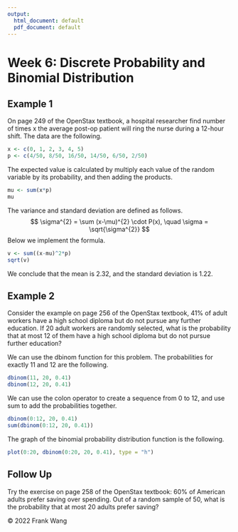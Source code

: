 ```yaml
---
output:
  html_document: default
  pdf_document: default
---
```

# Week 6: Discrete Probability and Binomial Distribution

## Example 1

On page 249 of the OpenStax textbook, a hospital researcher find number of 
times x the average post-op patient will ring the nurse during a 12-hour 
shift.  The data are the following.

```r
x <- c(0, 1, 2, 3, 4, 5)
p <- c(4/50, 8/50, 16/50, 14/50, 6/50, 2/50)
```

The expected value is calculated by multiply each value of the random
variable by its probability, and then adding the products.  

```r
mu <- sum(x*p)
mu
```

The variance and standard deviation are defined as follows.
$$
\sigma^{2} = \sum (x-\mu)^{2} \cdot P(x), \quad
\sigma = \sqrt{\sigma^{2}}
$$
Below we implement the formula.

```r
v <- sum((x-mu)^2*p)
sqrt(v)
```

We conclude that the mean is 2.32, and the standard deviation is 1.22.

## Example 2

Consider the example on page 256 of the OpenStax textbook, 41% of adult
workers have a high school diploma but do not pursue any further education.
If 20 adult workers are randomly selected, what is the probability
that at most 12 of them have a high school diploma but do not pursue 
further education?

We can use the dbinom function for this problem.  The probabilities for
exactly 11 and 12 are the following.  

```r
dbinom(11, 20, 0.41)
dbinom(12, 20, 0.41)
```

We can use the colon operator to create a sequence from 0 to 12, and 
use sum to add the probabilities together.

```r
dbinom(0:12, 20, 0.41)
sum(dbinom(0:12, 20, 0.41))
```

The graph of the binomial probability distribution function is the following.

```r
plot(0:20, dbinom(0:20, 20, 0.41), type = "h")
```

## Follow Up

Try the exercise on page 258 of the OpenStax textbook: 60% of American
adults prefer saving over spending.  Out of a random sample of 50,
what is the probability that at most 20 adults prefer saving?  

&copy; 2022 Frank Wang 

